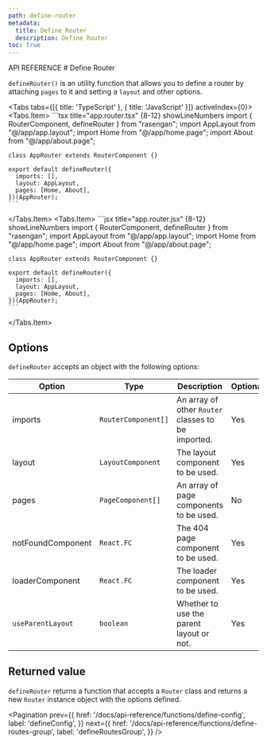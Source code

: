 ```yaml
---
path: define-router
metadata:
  title: Define Router
  description: Define Router
toc: true
---
```



<span className="text-[12px] font-mono-regular text-foreground/60">
  API REFERENCE
</span>
# Define Router

`defineRouter()` is an utility function that allows you to define a router by attaching `pages` to it and setting a `layout` and other options.

<Tabs tabs={[{ title: 'TypeScript' }, { title: 'JavaScript' }]} activeIndex={0}>
  <Tabs.Item>
    ```tsx title="app.router.tsx" {8-12} showLineNumbers
    import { RouterComponent, defineRouter } from "rasengan";
    import AppLayout from "@/app/app.layout";
    import Home from "@/app/home.page";
    import About from "@/app/about.page";

    class AppRouter extends RouterComponent {}

    export default defineRouter({
      imports: [],
      layout: AppLayout,
      pages: [Home, About],
    })(AppRouter);
    ```
  </Tabs.Item>
  <Tabs.Item>
    ```jsx title="app.router.jsx" {8-12} showLineNumbers
    import { RouterComponent, defineRouter } from "rasengan";
    import AppLayout from "@/app/app.layout";
    import Home from "@/app/home.page";
    import About from "@/app/about.page";

    class AppRouter extends RouterComponent {}

    export default defineRouter({
      imports: [],
      layout: AppLayout,
      pages: [Home, About],
    })(AppRouter);
    ```
  </Tabs.Item>
</Tabs>

## Options

`defineRouter` accepts an object with the following options:

| Option            | Type                | Description                                        | Optional |
| ----------------- | ------------------- | -------------------------------------------------- | -------- |
| imports           | `RouterComponent[]` | An array of other `Router` classes to be imported. | Yes      |
| layout            | `LayoutComponent`   | The layout component to be used.                   | Yes      |
| pages             | `PageComponent[]`   | An array of page components to be used.            | No       |
| notFoundComponent | `React.FC`          | The 404 page component to be used.                 | Yes      |
| loaderComponent   | `React.FC`          | The loader component to be used.                   | Yes      |
| `useParentLayout` | `boolean`           | Whether to use the parent layout or not.           | Yes      |


## Returned value

`defineRouter` returns a function that accepts a `Router` class and returns a new `Router` instance object with the options defined.

<Pagination 
  prev={{
    href: '/docs/api-reference/functions/define-config',
    label: 'defineConfig',
  }}
  next={{
    href: '/docs/api-reference/functions/define-routes-group',
    label: 'defineRoutesGroup',
  }}
/>